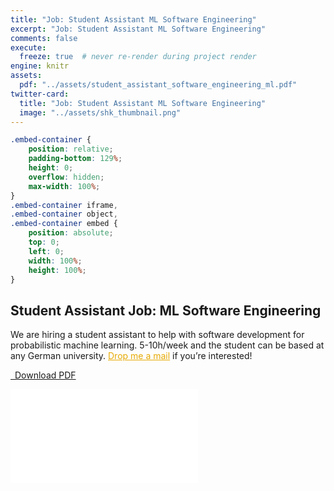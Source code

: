 ```yaml
---
title: "Job: Student Assistant ML Software Engineering"
excerpt: "Job: Student Assistant ML Software Engineering"
comments: false
execute:
  freeze: true  # never re-render during project render
engine: knitr 
assets:
  pdf: "../assets/student_assistant_software_engineering_ml.pdf"
twitter-card:
  title: "Job: Student Assistant ML Software Engineering"
  image: "../assets/shk_thumbnail.png"
---
```


```css
.embed-container {
    position: relative;
    padding-bottom: 129%;
    height: 0;
    overflow: hidden;
    max-width: 100%;
}
.embed-container iframe,
.embed-container object,
.embed-container embed {
    position: absolute;
    top: 0;
    left: 0;
    width: 100%;
    height: 100%;
}
```



:::{.column-page}
# Student Assistant Job: ML Software Engineering

We are hiring a student assistant to help with software development for probabilistic machine learning. 5-10h/week and the student can be based at any German university.
<a href="mailto:mail.marvinschmitt@gmail.com?subject=Student assistant ML software engineering" target="_blank" style="color: #E6AA04;">Drop me a mail</a> if you're interested!

```{=html}
<p class="text-center">
  <a class="btn btn-primary btn-lg cv-download" href="`r rmarkdown::metadata$assets$pdf`" target="_blank">
    <i class="fa-solid fa-file-arrow-down"></i>&ensp;Download PDF
  </a>
</p>
<div class="embed-container">
  <iframe src="`r rmarkdown::metadata$assets$pdf`" style="border: 0.5px"></iframe>
</div>
```

:::
